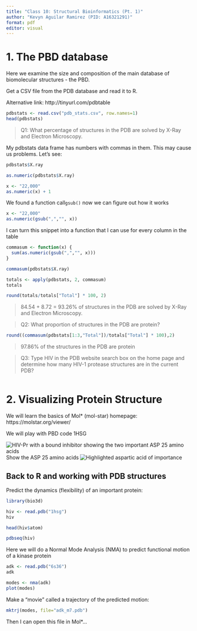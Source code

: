 ```yaml
---
title: "Class 10: Structural Bioinformatics (Pt. 1)"
author: "Kevyn Aguilar Ramirez (PID: A16321291)"
format: pdf
editor: visual
---
```


# 1. The PBD database

Here we examine the size and composition of the main database of biomolecular structures -  the PBD.

Get a CSV file from the PDB database and read it to R.

Alternative link: http://tinyurl.com/pdbtable
```r
pdbstats <- read.csv("pdb_stats.csv", row.names=1)
head(pdbstats)
```

>Q1: What percentage of structures in the PDB are solved by X-Ray and Electron Microscopy.

My pdbstats data frame has numbers with commas in them. This may cause us problems. Let's see:
```r
pdbstats$X.ray
```

```r
as.numeric(pdbstats$X.ray)
```

```r
x <- "22,000"
as.numeric(x) + 1
```


We found a function call`gsub()` now we can figure out how it works

```r
x <- "22,000"
as.numeric(gsub(",","", x))
```

I can turn this snippet into a function that I can use for every column in the table

```r
commasum <- function(x) {
  sum(as.numeric(gsub(",","", x)))
}

commasum(pdbstats$X.ray)
```

```r
totals <- apply(pdbstats, 2, commasum)
totals
```

```r
round(totals/totals["Total"] * 100, 2)
```
> 84.54 + 8.72 = 93.26% of structures in the PDB are solved by X-Ray and Electron Microscopy.

>Q2: What proportion of structures in the PDB are protein?

```r
round((commasum(pdbstats[1:3,"Total"])/totals["Total"] * 100),2)
```
> 97.86% of the structures in the PDB are protein

>Q3: Type HIV in the PDB website search box on the home page and determine how many HIV-1 protease structures are in the current PDB?

```r

```

# 2. Visualizing Protein Structure

We will learn the basics of Mol* (mol-star) homepage: https://molstar.org/viewer/

We will play with PBD code 1HSG

![HIV-Pr with a bound inhibitor showing the two important ASP 25 amino acids](1HSG.png)
Show the ASP 25 amino acids
![Highlighted aspartic acid of importance ](1HSG-ASP25.png)

## Back to R and working with PDB structures

Predict the dynamics (flexibility) of an important protein: 

```r
library(bio3d)

hiv <- read.pdb("1hsg")
hiv
```

```r
head(hiv$atom)
```

```r
pdbseq(hiv)
```

Here we will do a Normal Mode Analysis (NMA) to predict functional motion of a kinase protein

```r
adk <- read.pdb("6s36")
adk
```

```r
modes <- nma(adk)
plot(modes)
```

Make a "movie" called a trajectory of the predicted motion:

```r
mktrj(modes, file="adk_m7.pdb")
```

Then I can open this file in Mol*...






